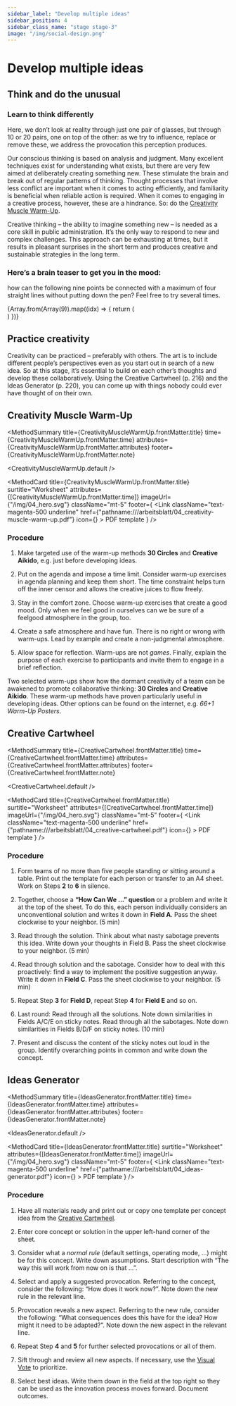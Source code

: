 ```yaml
---
sidebar_label: "Develop multiple ideas"
sidebar_position: 4
sidebar_class_name: "stage stage-3"
image: "/img/social-design.png"
---
```



# Develop multiple ideas

## Think and do the unusual

### Learn to think differently

Here, we don’t look at reality through just one pair of glasses, but through 10 or 20 pairs, one on top of the other: as we try to influence, replace or remove these, we address the provocation this perception produces.

Our conscious thinking is based on analysis and judgment. Many excellent techniques exist for understanding what exists, but there are very few aimed at deliberately creating something new. These stimulate the brain and break out of regular patterns of thinking. Thought processes that involve less conflict are important when it comes to acting efficiently, and familiarity is beneficial when reliable action is required. When it comes to engaging in a creative process, however, these are a hindrance. So: do the [Creativity Muscle Warm-Up](#creativity-muscle-warm-up).

Creative thinking – the ability to imagine something new – is needed as a core skill in public administration. It’s the only way to respond to new and complex challenges. This approach can be exhausting at times, but it results in pleasant surprises in the short term and produces creative and sustainable strategies in the long term.

### Here’s a brain teaser to get you in the mood:

how can the following nine points be connected with a maximum of four straight lines without putting down the pen? Feel free to try several times.

<div className="mx-auto w-3/4 aspect-square grid grid-cols-3 grid-rows-3">
  {Array.from(Array(9)).map((idx) => {
    return (
      <div key={idx} className="m-7 bg-blue-500 w-4 h-4 rounded-full"></div>
      )
})}

</div>

## Practice creativity

Creativity can be practiced – preferably with others. The art is to include different people’s perspectives even as you start out in search of a new idea. So at this stage, it’s essential to build on each other’s thoughts and develop these collaboratively. Using the Creative Cartwheel (p. 216) and the Ideas Generator (p. 220), you can come up with things
nobody could ever have thought of on their own.

## Creativity Muscle Warm-Up

<MethodSummary
  title={CreativityMuscleWarmUp.frontMatter.title}
  time={CreativityMuscleWarmUp.frontMatter.time}
  attributes={CreativityMuscleWarmUp.frontMatter.attributes}
  footer={CreativityMuscleWarmUp.frontMatter.note}
>
  <CreativityMuscleWarmUp.default />
</MethodSummary>

<MethodCard
  title={CreativityMuscleWarmUp.frontMatter.title}
  surtitle="Worksheet"
  attributes={[CreativityMuscleWarmUp.frontMatter.time]}
  imageUrl={"/img/04_hero.svg"}
  className="mt-5"
  footer={
    <Link
      className="text-magenta-500 underline"
      href={"pathname:///arbeitsblatt/04_creativity-muscle-warm-up.pdf"}
      icon={<EditIcon className="w-3 h-3 text-inherit" />}
    >
      PDF template
    </Link>
  }
/>

### Procedure

1. Make targeted use of the warm-up methods **30 Circles** and **Creative Aikido**, e.g. just before developing ideas.

2. Put on the agenda and impose a time limit. Consider warm-up exercises in agenda planning and keep them short. The time constraint helps turn off the inner censor and allows the creative juices to flow freely.

3. Stay in the comfort zone. Choose warm-up exercises that create a good mood. Only when we feel good in ourselves can we be sure of a feelgood atmosphere in the group, too.

4. Create a safe atmosphere and have fun. There is no right or wrong with warm-ups. Lead by example and create a non-judgmental atmosphere.

5. Allow space for reflection. Warm-ups are not _games_. Finally, explain the purpose of each exercise to participants and invite them to engage in a brief reflection.

Two selected warm-ups show how the dormant creativity of a team can be awakened to promote collaborative thinking: **30 Circles** and **Creative Aikido**. These warm-up methods have proven particularly useful in developing ideas. Other options can be found on the internet, e.g. _66+1 Warm-Up Posters_.

## Creative Cartwheel

<MethodSummary
  title={CreativeCartwheel.frontMatter.title}
  time={CreativeCartwheel.frontMatter.time}
  attributes={CreativeCartwheel.frontMatter.attributes}
  footer={CreativeCartwheel.frontMatter.note}
>
  <CreativeCartwheel.default />
</MethodSummary>

<MethodCard
  title={CreativeCartwheel.frontMatter.title}
  surtitle="Worksheet"
  attributes={[CreativeCartwheel.frontMatter.time]}
  imageUrl={"/img/04_hero.svg"}
  className="mt-5"
  footer={
    <Link
      className="text-magenta-500 underline"
      href={"pathname:///arbeitsblatt/04_creative-cartwheel.pdf"}
      icon={<EditIcon className="w-3 h-3 text-inherit" />}
    >
      PDF template
    </Link>
  }
/>

### Procedure

1. Form teams of no more than five people standing or sitting around a table. Print out the template for each person or transfer to an A4 sheet. Work on Steps **2** to **6** in silence.

2. Together, choose a **“How Can We ...” question** or a problem and write it at the top of the sheet. To do this, each person individually considers an unconventional solution and writes it down in **Field A**. Pass the sheet clockwise to your neighbor. (5 min)

3. Read through the solution. Think about what nasty sabotage prevents this idea. Write down your thoughts in Field B. Pass the sheet clockwise to your neighbor. (5 min)

4. Read through solution and the sabotage. Consider how to deal with this proactively: find a way to implement the positive suggestion anyway. Write it down in **Field C**. Pass the sheet clockwise to your neighbor. (5 min)

5. Repeat Step **3** for **Field D**, repeat Step **4** for **Field E** and so on.

6. Last round: Read through all the solutions. Note down similarities in Fields A/C/E on sticky notes. Read through all the sabotages. Note down similarities in Fields B/D/F on sticky notes. (10 min)

7. Present and discuss the content of the sticky notes out loud in the group. Identify overarching points in common and write down the concept.

## Ideas Generator

<MethodSummary
  title={IdeasGenerator.frontMatter.title}
  time={IdeasGenerator.frontMatter.time}
  attributes={IdeasGenerator.frontMatter.attributes}
  footer={IdeasGenerator.frontMatter.note}
>
  <IdeasGenerator.default />
</MethodSummary>

<MethodCard
  title={IdeasGenerator.frontMatter.title}
  surtitle="Worksheet"
  attributes={[IdeasGenerator.frontMatter.time]}
  imageUrl={"/img/04_hero.svg"}
  className="mt-5"
  footer={
    <Link
      className="text-magenta-500 underline"
      href={"pathname:///arbeitsblatt/04_ideas-generator.pdf"}
      icon={<EditIcon className="w-3 h-3 text-inherit" />}
    >
      PDF template
    </Link>
  }
/>

### Procedure

1. Have all materials ready and print out or copy one template per concept idea from the [Creative Cartwheel](#creative-cartwheel).

2. Enter core concept or solution in the upper left-hand corner of the sheet.

3. Consider what a _normal rule_ (default settings, operating mode, ...) might be for this concept. Write down assumptions. Start description with “The way this will work from now on is that ...”.

4. Select and apply a suggested provocation. Referring to the concept, consider the following: “How does it work now?”. Note down the new rule in the relevant line.

5. Provocation reveals a new aspect. Referring to the new rule, consider the following: “What consequences does this have for the idea? How might it need to be adapted?”. Note down the new aspect in the relevant line.

6. Repeat Step **4** and **5** for further selected provocations or all of them.

7. Sift through and review all new aspects. If necessary, use the [Visual Vote](/en/buch/entwerfen/idee-ausarbeiten#visual-vote) to prioritize.

8. Select best ideas. Write them down in the field at the top right so they can be used as the innovation process moves forward. Document outcomes.
